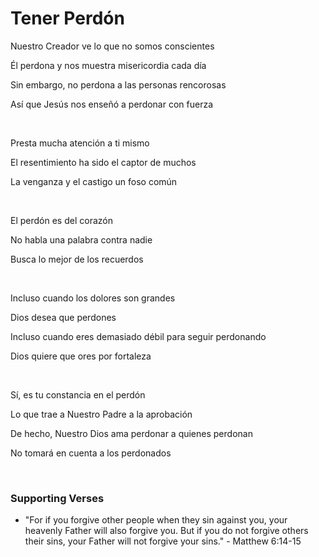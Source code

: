 # Tener Perdón

Nuestro Creador ve lo que no somos conscientes

Él perdona y nos muestra misericordia cada día

Sin embargo, no perdona a las personas rencorosas

Así que Jesús nos enseñó a perdonar con fuerza

<br />

Presta mucha atención a ti mismo

El resentimiento ha sido el captor de muchos

La venganza y el castigo un foso común

<p></p>

<br />

El perdón es del corazón

No habla una palabra contra nadie

Busca lo mejor de los recuerdos

<p></p>

<br />

Incluso cuando los dolores son grandes

Dios desea que perdones

Incluso cuando eres demasiado débil para seguir perdonando

Dios quiere que ores por fortaleza

<br />

Sí, es tu constancia en el perdón

Lo que trae a Nuestro Padre a la aprobación

De hecho, Nuestro Dios ama perdonar a quienes perdonan

No tomará en cuenta a los perdonados

<br />

### Supporting Verses

- "For if you forgive other people when they sin against you, your heavenly Father will also forgive you. But if you do not forgive others their sins, your Father will not forgive your sins." - Matthew 6:14-15